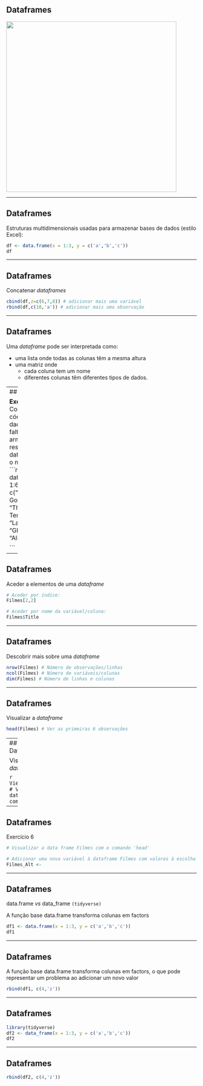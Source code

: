 ## Dataframes

<img src="Images/DataFrames.png" style="width: 450px;"/>

---

## Dataframes

Estruturas multidimensionais usadas para armazenar bases de dados (estilo Excel):
```r
df <- data.frame(x = 1:3, y = c('a','b','c'))
df
```

---

## Dataframes

Concatenar *dataframes*
```r
cbind(df,z=c(6,7,8)) # adicionar mais uma variável
rbind(df,c(10,'a')) # adicionar mais uma observação
```

---

## Dataframes


Uma *dataframe* pode ser interpretada como:

* uma lista onde todas as colunas têm a mesma altura
* uma matriz onde 
  + cada coluna tem um nome
  + diferentes colunas têm diferentes tipos de dados.

---
## Dataframes

**Exercício 5:** Completar o código com os dados que faltam e armazenar o resultado numa dataframe com o nome Filmes
```r
data.frame(ID = 1:6, 
           Title = c("The Godfather", "The Terminator", "La La Land", "Ghostbusters", 
                     "Alien", ""))

```

---

## Dataframes

Aceder a elementos de uma *dataframe* 

```r
# Aceder por índice:
Filmes[2,2]
```


```r
# Aceder por nome da variável/coluna:
Filmes$Title
```

---

## Dataframes

Descobrir mais sobre uma *dataframe*
```r
nrow(Filmes) # Número de observações/linhas
ncol(Filmes) # Número de variáveis/colunas
dim(Filmes) # Número de linhas e colunas
```

---

## Dataframes

Visualizar a *dataframe*
```r
head(Filmes) # Ver as primeiras 6 observações
```

---
## Dataframes

Visualizar a *dataframe*
```r
head(Filmes, 3) # Ver apenas 3 observações
```

```r
View(Filmes) # Ver a dataframe completa
```

---

## Dataframes

Exercício 6
```r
# Visualizar a data frame Filmes com o comando 'head'

# Adicionar uma nova variável à dataframe Filmes com valores à escolha e atribuir o nome 'Filmes_Alt'
Filmes_Alt <- 
```

---

## Dataframes

data.frame *vs* data_frame `(tidyverse)`

A função base data.frame transforma colunas em factors

```r
df1 <- data.frame(x = 1:3, y = c('a','b','c'))
df1
```

---

## Dataframes

A função base data.frame transforma colunas em factors, o que pode representar um problema ao adicionar um novo valor
```r
rbind(df1, c(4,'z'))
```


---

## Dataframes


```r
library(tidyverse)
df2 <- data_frame(x = 1:3, y = c('a','b','c'))
df2
```

---

## Dataframes

```r
rbind(df2, c(4,'z'))
```
